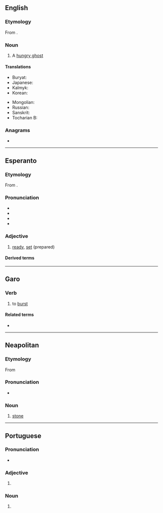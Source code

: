 {{also|préta|prêta|pręta}}

==English==
{{wikipedia}}

===Etymology===
From {{etyl|sa|en}} {{m|sa|प्रेत}}.

===Noun===
{{en-noun}}

# A [[hungry ghost]] {{gloss|a supernatural being in Buddhist folklore, the spirit of a greedy person whose divine retribution is to never be sated}}

====Translations====
{{trans-top|a hungry ghost from Buddhist folklore}}
* Buryat: {{t|bua|бирэд}}
* Japanese: {{t+|ja|餓鬼|tr=gaki}}
* Kalmyk: {{t|xal|бирд}}
* Korean: {{t+|ko|아귀}}
{{trans-mid}}
* Mongolian: {{t+|mn|бирд}}
* Russian: {{t|ru|пре́та|f}}
* Sanskrit: {{t+|sa|प्रेत|m}}
* Tocharian B: {{t|txb|prete}}
{{trans-bottom}}

===Anagrams===
* {{anagrams|en|a=aeprt|Peart|Petra|apert|apter|parte|pater|peart|petar|petra|prate|reapt|repat|retap|taper|trape|treap}}

----

==Esperanto==

===Etymology===
From {{der|eo|fr|prêt}}.

===Pronunciation===
* {{IPA|eo|/ˈpreta/}}
* {{audio|eo|LL-Q143 (epo)-Robin van der Vliet-preta.wav|Audio}}
* {{hyphenation|eo|pre|ta}}
* {{rhymes|eo|eta}}

===Adjective===
{{eo-head}}

# [[ready]], [[set]] (prepared)

====Derived terms====
{{der2
|eo|pretigi
|pretiĝi
|prete
}}

----

==Garo==

===Verb===
{{head|grt|verb}} {{qualifier|intransitive}}

# to [[burst]]

====Related terms====
* {{l|grt|breta}}

----

==Neapolitan==

===Etymology===
From {{inh|nap|la|petra}}

===Pronunciation===
* {{IPA|nap|/ˈprɛta/}}

===Noun===
{{nap-noun|f|pl=pprete}}

# [[stone]]

----

==Portuguese==

===Pronunciation===
* {{IPA|pt|/ˈpɾe.tɐ/}}

===Adjective===
{{head|pt|adjective form}}

# {{adj form of|pt|preto||f|s}}

===Noun===
{{pt-noun|f}}

# {{female equivalent of|pt|preto}}